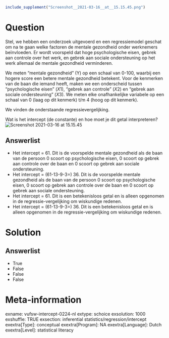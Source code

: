 ```r
include_supplement("Screenshot__2021-03-16__at__15.15.45.png")
```

Question
========
Stel, we hebben een onderzoek uitgevoerd en een regressiemodel geschat
om na te gaan welke factoren de mentale gezondheid onder werknemers
beïnvloeden. Er wordt voorspeld dat hoge psychologische eisen, gebrek
aan controle over het werk, en gebrek aan sociale ondersteuning op het
werk allemaal de mentale gezondheid verminderen.  
  
We meten "mentale gezondheid" (Y) op een schaal van 0-100, waarbij een
hogere score een betere mentale gezondheid betekent. Voor de kenmerken
van de baan die iemand heeft, maken we een onderscheid tussen
"psychologische eisen" (*X*1), "gebrek aan controle" (*X*2) en "gebrek
aan sociale ondersteuning" (*X*3). We meten elke onafhankelijke
variabele op een schaal van 0 (laag op dit kenmerk) t/m 4 (hoog op dit
kenmerk).  
  
We vinden de onderstaande regressievergelijking.   
  
Wat is het intercept (de constante) en hoe moet je dit getal
interpreteren?  
<img src="Screenshot__2021-03-16__at__15.15.45.png"
class="fr-fic fr-dii enlargeimage tvcss_2"
alt="Screenshot 2021-03-16 at 15.15.45" />

Answerlist
----------
* Het intercept = 61. Dit is de voorspelde mentale gezondheid als de baan
  van de persoon 0 scoort op psychologische eisen, 0 scoort op gebrek aan
  controle over de baan en 0 scoort op gebrek aan sociale ondersteuning.
* Het intercept = (61-13-9-3=) 36. Dit is de voorspelde mentale gezondheid
  als de baan van de persoon 0 scoort op psychologische eisen, 0 scoort op
  gebrek aan controle over de baan en 0 scoort op gebrek aan sociale
  ondersteuning.
* Het intercept = 61. Dit is een betekenisloos getal en is alleen
  opgenomen in de regressie-vergelijking om wiskundige redenen.
* Het intercept = (61-13-9-3=) 36. Dit is een betekenisloos getal en is
  alleen opgenomen in de regressie-vergelijking om wiskundige redenen.

Solution
========










Answerlist
----------
* True
* False
* False
* False

Meta-information
================
exname: vufsw-intercept-0224-nl
extype: schoice
exsolution: 1000
exshuffle: TRUE
exsection: inferential statistics/regression/intercept
exextra[Type]: conceptual
exextra[Program]: NA
exextra[Language]: Dutch
exextra[Level]: statistical literacy

